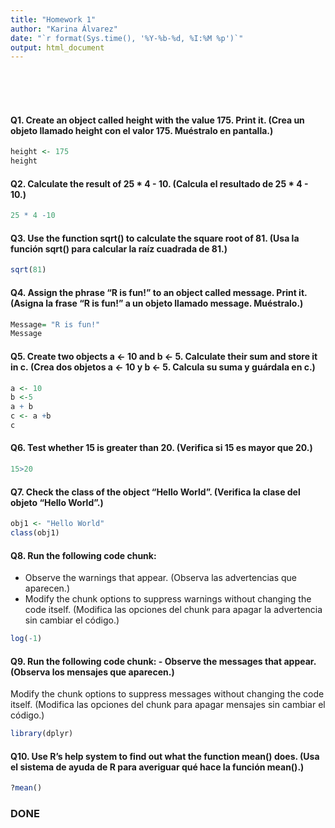 ```yaml
---
title: "Homework 1"
author: "Karina Álvarez"
date: "`r format(Sys.time(), '%Y-%b-%d, %I:%M %p')`"
output: html_document
---
```

<br>
<br>
<br>

#### Q1. Create an object called height with the value 175. Print it. (Crea un objeto llamado height con el valor 175. Muéstralo en pantalla.)

```r
height <- 175 
height
```


#### Q2. Calculate the result of 25 * 4 - 10. (Calcula el resultado de 25 * 4 - 10.)

```r
25 * 4 -10
```


#### Q3. Use the function sqrt() to calculate the square root of 81. (Usa la función sqrt() para calcular la raíz cuadrada de 81.)

```r
sqrt(81)
```

#### Q4. Assign the phrase “R is fun!” to an object called message. Print it. (Asigna la frase “R is fun!” a un objeto llamado message. Muéstralo.)

```r
Message= "R is fun!"
Message 
```

#### Q5. Create two objects a <- 10 and b <- 5. Calculate their sum and store it in c. (Crea dos objetos a <- 10 y b <- 5. Calcula su suma y guárdala en c.)

```r
a <- 10
b <-5
a + b 
c <- a +b 
c
```

#### Q6. Test whether 15 is greater than 20. (Verifica si 15 es mayor que 20.)

```r
15>20
```

#### Q7. Check the class of the object "Hello World". (Verifica la clase del objeto "Hello World".)

```r
obj1 <- "Hello World"
class(obj1)
```


#### Q8. Run the following code chunk:
- Observe the warnings that appear. (Observa las advertencias que aparecen.)
- Modify the chunk options to suppress warnings without changing the code itself. (Modifica las opciones del chunk para apagar la advertencia sin cambiar el código.)

```r
log(-1)
```

#### Q9. Run the following code chunk: - Observe the messages that appear. (Observa los mensajes que aparecen.)

Modify the chunk options to suppress messages without changing the code itself. (Modifica las opciones del chunk para apagar mensajes sin cambiar el código.)

```r
library(dplyr)
```

#### Q10. Use R’s help system to find out what the function mean() does. (Usa el sistema de ayuda de R para averiguar qué hace la función mean().)

```r
?mean()
```


### DONE


